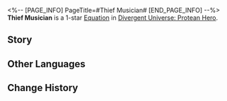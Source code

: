<%-- [PAGE_INFO]
PageTitle=#Thief Musician#
[END_PAGE_INFO] --%>
{{Equation Infobox
|period   = Protean Hero
|rarity   = 1
|path1    = Propagation*2
|path2    = Elation*2
|effect   = For every Skill Point used by an ally target, the next attack applies "{{Trait|Aftertaste}}" DMG equal to {{Color|h|70%}} ATK to the target, stacking up to {{Color|h|3}} time(s).
|mentions = 
}}
'''Thief Musician''' is a 1-star [[Divergent Universe: Protean Hero/Equatoins|Equation]] in [[Divergent Universe: Protean Hero]].

==Story==
{{Description|Don't blame me for being so harsh. Had it not been for those swindlers, how could we have been so wary?<br />When the shadow of calamity descended upon the village, the minstrels came, singing and dancing.<br />Cloaked in black satin, their beautiful faces carried a tinge of melancholy.<br />They danced barefoot. Their steps echoed in harmony with the harp and the drums.<br />The young girls, irresistibly drawn, danced around the bonfire,<br />While the young boys left their fields, gathering in a circle, shoulder to shoulder.<br />They whispered sweet words to the minstrels, draped themselves in satin,<br />And painted their faces with honey, crafting the same patterns.<br />The music, the dance and the sweet nothings bewitched their souls.<br />The girls and boys followed the minstrels into the deep night, never to return.}}
<!--
==Gameplay Notes==
* 
-->
==Other Languages==
{{Other Languages
|en   = Thief Musician
|zhs  = 贼乐师
|zht  = 賊樂師
|ja   = 盗賊楽師
|ko   = 도적 악사
|es   = Robamúsica
|fr   = Musicien voleur
|ru   = Вор-музыкант
|th   = จอมโจรนักดนตรี
|vi   = Người Đạo Nhạc
|de   = Diebischer Musikant
|id   = Thief Musician
|pt   = Ladrão Musicista
}}

==Change History==
{{Change History|3.1}}